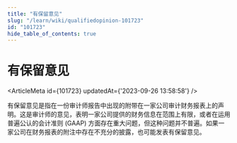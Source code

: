 ```yaml
---
title: "有保留意见"
slug: "/learn/wiki/qualifiedopinion-101723"
id: "101723"
hide_table_of_contents: true
---
```



# 有保留意见

<ArticleMeta id={101723} updatedAt={'2023-09-26 13:58:58'} />
<div className='border-solid border-b border-t-0 my-4 border-[var(--ifm-color-gray-300)]' />

有保留意见是指在一份审计师报告中出现的附带在一家公司审计财务报表上的声明。这是审计师的意见，表明一家公司提供的财务信息在范围上有限，或者在运用普遍公认的会计准则 (GAAP) 方面存在重大问题，但这种问题并不普遍。如果一家公司在财务报表的附注中存在不充分的披露，也可能发表有保留意见。
